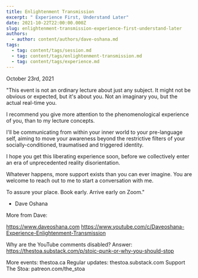 ```yaml
---
title: Enlightenment Transmission
excerpt: " Experience First, Understand Later"
date: 2021-10-22T22:00:00.000Z
slug: enlightenment-transmission-experience-first-understand-later
authors:
  - author: content/authors/dave-oshana.md
tags:
  - tag: content/tags/session.md
  - tag: content/tags/enlightenment-transmission.md
  - tag: content/tags/experience.md
---
```


October 23rd, 2021

"This event is not an ordinary lecture about just any subject. It might not be obvious or expected, but it's about you. Not an imaginary you, but the actual real-time you.

I recommend you give more attention to the phenomenological experience of you, than to my lecture concepts.

I'll be communicating from within your inner world to your pre-language self, aiming to move your awareness beyond the restrictive filters of your socially-conditioned, traumatised and triggered identity.

I hope you get this liberating experience soon, before we collectively enter an era of unprecedented reality disorientation.

Whatever happens, more support exists than you can ever imagine. You are welcome to reach out to me to start a conversation with me.

To assure your place. Book early. Arrive early on Zoom." 

- Dave Oshana

More from Dave: 

https://www.daveoshana.com
https://www.youtube.com/c/Daveoshana-Experience-Enlightenment-Transmission

Why are the YouTube comments disabled? Answer: https://thestoa.substack.com/p/stoic-punk-or-why-you-should-stop

More events: thestoa.ca 
Regular updates: thestoa.substack.com 
Support The Stoa: patreon.com/the_stoa
